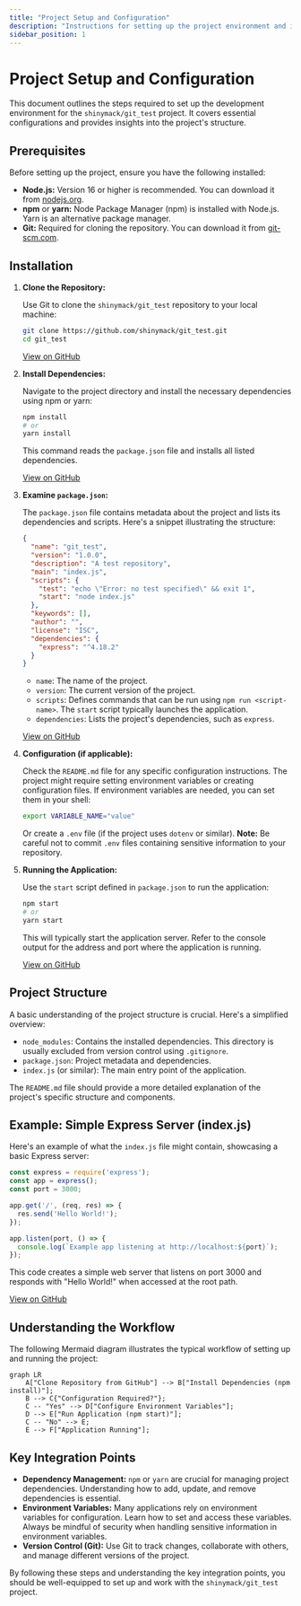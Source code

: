 ```yaml
---
title: "Project Setup and Configuration"
description: "Instructions for setting up the project environment and initial configuration."
sidebar_position: 1
---
```


# Project Setup and Configuration

This document outlines the steps required to set up the development environment for the `shinymack/git_test` project. It covers essential configurations and provides insights into the project's structure.

## Prerequisites

Before setting up the project, ensure you have the following installed:

*   **Node.js:**  Version 16 or higher is recommended. You can download it from [nodejs.org](https://nodejs.org/).
*   **npm** or **yarn:**  Node Package Manager (npm) is installed with Node.js. Yarn is an alternative package manager.
*   **Git:**  Required for cloning the repository. You can download it from [git-scm.com](https://git-scm.com/).

## Installation

1.  **Clone the Repository:**

    Use Git to clone the `shinymack/git_test` repository to your local machine:

    ```bash
    git clone https://github.com/shinymack/git_test.git
    cd git_test
    ```

    [View on GitHub](https://github.com/shinymack/git_test/blob/main/)

2.  **Install Dependencies:**

    Navigate to the project directory and install the necessary dependencies using npm or yarn:

    ```bash
    npm install
    # or
    yarn install
    ```

    This command reads the `package.json` file and installs all listed dependencies.

    [View on GitHub](https://github.com/shinymack/git_test/blob/main/package.json)

3.  **Examine `package.json`:**

    The `package.json` file contains metadata about the project and lists its dependencies and scripts. Here's a snippet illustrating the structure:

    ```json
    {
      "name": "git_test",
      "version": "1.0.0",
      "description": "A test repository",
      "main": "index.js",
      "scripts": {
        "test": "echo \"Error: no test specified\" && exit 1",
        "start": "node index.js"
      },
      "keywords": [],
      "author": "",
      "license": "ISC",
      "dependencies": {
        "express": "^4.18.2"
      }
    }
    ```

    *   `name`:  The name of the project.
    *   `version`:  The current version of the project.
    *   `scripts`:  Defines commands that can be run using `npm run <script-name>`.  The `start` script typically launches the application.
    *   `dependencies`: Lists the project's dependencies, such as `express`.

    [View on GitHub](https://github.com/shinymack/git_test/blob/main/package.json)

4.  **Configuration (if applicable):**

    Check the `README.md` file for any specific configuration instructions.  The project might require setting environment variables or creating configuration files.  If environment variables are needed, you can set them in your shell:

    ```bash
    export VARIABLE_NAME="value"
    ```

    Or create a `.env` file (if the project uses `dotenv` or similar).  **Note:** Be careful not to commit `.env` files containing sensitive information to your repository.

5.  **Running the Application:**

    Use the `start` script defined in `package.json` to run the application:

    ```bash
    npm start
    # or
    yarn start
    ```

    This will typically start the application server.  Refer to the console output for the address and port where the application is running.

    [View on GitHub](https://github.com/shinymack/git_test/blob/main/package.json)

## Project Structure

A basic understanding of the project structure is crucial. Here's a simplified overview:

*   `node_modules`:  Contains the installed dependencies.  This directory is usually excluded from version control using `.gitignore`.
*   `package.json`:  Project metadata and dependencies.
*   `index.js` (or similar):  The main entry point of the application.

The `README.md` file should provide a more detailed explanation of the project's specific structure and components.

## Example: Simple Express Server (index.js)

Here's an example of what the `index.js` file might contain, showcasing a basic Express server:

```javascript
const express = require('express');
const app = express();
const port = 3000;

app.get('/', (req, res) => {
  res.send('Hello World!');
});

app.listen(port, () => {
  console.log(`Example app listening at http://localhost:${port}`);
});
```

This code creates a simple web server that listens on port 3000 and responds with "Hello World!" when accessed at the root path.

[View on GitHub](https://github.com/shinymack/git_test/blob/main/index.js)

## Understanding the Workflow

The following Mermaid diagram illustrates the typical workflow of setting up and running the project:





```mermaid
graph LR
    A["Clone Repository from GitHub"] --> B["Install Dependencies (npm install)"];
    B --> C{"Configuration Required?"};
    C -- "Yes" --> D["Configure Environment Variables"];
    D --> E["Run Application (npm start)"];
    C -- "No" --> E;
    E --> F["Application Running"];
```



## Key Integration Points

*   **Dependency Management:**  `npm` or `yarn` are crucial for managing project dependencies. Understanding how to add, update, and remove dependencies is essential.
*   **Environment Variables:**  Many applications rely on environment variables for configuration. Learn how to set and access these variables. Always be mindful of security when handling sensitive information in environment variables.
*   **Version Control (Git):**  Use Git to track changes, collaborate with others, and manage different versions of the project.

By following these steps and understanding the key integration points, you should be well-equipped to set up and work with the `shinymack/git_test` project.
```